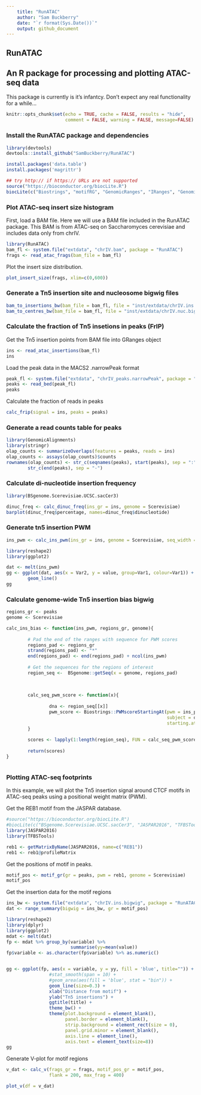 ```yaml
---
    title: "RunATAC"
    author: "Sam Buckberry"
    date: "`r format(Sys.Date())`"
    output: github_document
---
```


RunATAC
---
## An R package for processing and plotting ATAC-seq data

This package is currently is it's infantcy. Don't expect any real functionality for a while...

```r
knitr::opts_chunk$set(echo = TRUE, cache = FALSE, results = "hide",
                      comment = FALSE, warning = FALSE, message=FALSE)
```

### Install the RunATAC package and dependencies
```r
library(devtools)
devtools::install_github("SamBuckberry/RunATAC")

install.packages('data.table')
install.packages('magrittr')

## try http:// if https:// URLs are not supported
source("https://bioconductor.org/biocLite.R")
biocLite(c("Biostrings", "motifRG", "GenomicRanges", "IRanges", "GenomicAlignments", "rtracklayer", "Rsamtools"))
```

### Plot ATAC-seq insert size histogram

First, load a BAM file. Here we will use a BAM file included in the RunATAC package. This BAM is from ATAC-seq on Saccharomyces cerevisiae and includes data only from chrIV. 
```r
library(RunATAC)
bam_fl <- system.file("extdata", "chrIV.bam", package = "RunATAC")
frags <- read_atac_frags(bam_file = bam_fl)
```

Plot the insert size distribution. 
```r
plot_insert_size(frags, xlim=c(0,600))
```

### Generate a Tn5 insertion site and nucleosome bigwig files
```r
bam_to_insertions_bw(bam_file = bam_fl, file = "inst/extdata/chrIV.ins.bigwig")
bam_to_centres_bw(bam_file = bam_fl, file = "inst/extdata/chrIV.nuc.bigwig")
```


### Calculate the fraction of Tn5 insetions in peaks (FrIP)

Get the Tn5 insertion points from BAM file into GRanges object
```r
ins <- read_atac_insertions(bam_fl)
ins
```

Load the peak data in the MACS2 .narrowPeak format
```r
peak_fl <- system.file("extdata", "chrIV_peaks.narrowPeak", package = "RunATAC")
peaks <- read_bed(peak_fl)
peaks
```

Calculate the fraction of reads in peaks
```r
calc_frip(signal = ins, peaks = peaks)
```


### Generate a read counts table for peaks
```r
library(GenomicAlignments)
library(stringr)
olap_counts <- summarizeOverlaps(features = peaks, reads = ins)
olap_counts <- assays(olap_counts)$counts
rownames(olap_counts) <- str_c(seqnames(peaks), start(peaks), sep = ":") %>% 
        str_c(end(peaks), sep = "-")

```

### Calculate di-nucleotide insertion frequency
```r

library(BSgenome.Scerevisiae.UCSC.sacCer3)

dinuc_freq <- calc_dinuc_freq(ins_gr = ins, genome = Scerevisiae)
barplot(dinuc_freq$percentage, names=dinuc_freq$dinucleotide)
```


### Generate tn5 insertion PWM
```r
ins_pwm <- calc_ins_pwm(ins_gr = ins, genome = Scerevisiae, seq_width = 40)

library(reshape2)
library(ggplot2)

dat <- melt(ins_pwm)
gg <- ggplot(dat, aes(x = Var2, y = value, group=Var1, colour=Var1)) +
        geom_line()
gg

```


### Calculate genome-wide Tn5 insertion bias bigwig
```r
regions_gr <- peaks
genome <- Scerevisiae

calc_ins_bias <- function(ins_pwm, regions_gr, genome){
        
        # Pad the end of the ranges with sequence for PWM scores 
        regions_pad <- regions_gr
        strand(regions_pad) <- "*"
        end(regions_pad) <- end(regions_pad) + ncol(ins_pwm)
        
        # Get the sequences for the regions of interest
        region_seq <-  BSgenome::getSeq(x = genome, regions_pad)
        
        
        
        calc_seq_pwm_score <- function(x){
                
                dna <- region_seq[[x]]
                pwm_score <- Biostrings::PWMscoreStartingAt(pwm = ins_pwm,
                                                            subject = dna,
                                                            starting.at = 1:(length(dna)-ncol(ins_pwm)))
        }
        
        scores <- lapply(1:length(region_seq), FUN = calc_seq_pwm_score)
        
        return(scores)
}



```


### Plotting ATAC-seq footprints

In this example, we will plot the Tn5 insertion signal around CTCF motifs in ATAC-seq peaks using a positional weight matrix (PWM).

Get the REB1 motif from the JASPAR database.
```r
#source("https://bioconductor.org/biocLite.R")
#biocLite(c("BSgenome.Scerevisiae.UCSC.sacCer3", "JASPAR2016", "TFBSTools"))
library(JASPAR2016)
library(TFBSTools)

reb1 <- getMatrixByName(JASPAR2016, name=c("REB1"))
reb1 <- reb1@profileMatrix
```

Get the positions of motif in peaks.
```r
motif_pos <- motif_gr(gr = peaks, pwm = reb1, genome = Scerevisiae)
motif_pos
```

Get the insertion data for the motif regions
```r
ins_bw <- system.file("extdata", "chrIV.ins.bigwig", package = "RunATAC")
dat <- range_summary(bigwig = ins_bw, gr = motif_pos)

library(reshape2)
library(dplyr)
library(ggplot2)
mdat <- melt(dat)
fp <- mdat %>% group_by(variable) %>%
                        summarise(yy=mean(value))
fp$variable <- as.character(fp$variable) %>% as.numeric()


gg <- ggplot(fp, aes(x = variable, y = yy, fill = 'blue', title="")) +
                #stat_smooth(span = 10) +
                #geom_area(aes(fill = 'blue', stat = "bin")) +
                geom_line(size=0.3) +
                xlab("Distance from motif") +
                ylab("Tn5 insertions") +
                ggtitle(title) +
                theme_bw() +
                theme(plot.background = element_blank(),
                      panel.border = element_blank(),
                      strip.background = element_rect(size = 0),
                      panel.grid.minor = element_blank(),
                      axis.line = element_line(),
                      axis.text = element_text(size=8))
gg
```

Generate V-plot for motif regions
```r
v_dat <- calc_v(frags_gr = frags, motif_pos_gr = motif_pos,
                flank = 200, max_frag = 400)

plot_v(df = v_dat)
```

